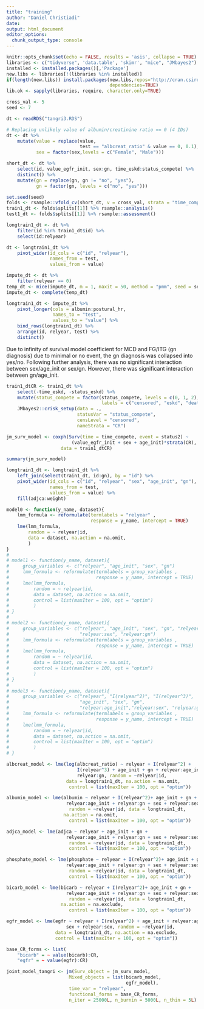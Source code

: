 ```yaml
---
title: "training"
author: "Daniel Christiadi"
date: 
output: html_document
editor_options: 
  chunk_output_type: console
---
```


```r
knitr::opts_chunk$set(echo = FALSE, results = 'asis', collapse = TRUE)
libraries <- c("tidyverse", 'data.table', 'skimr', "mice", "JMbayes2")
installed <- installed.packages()[,'Package']
new.libs <- libraries[!(libraries %in% installed)]
if(length(new.libs)) install.packages(new.libs,repos="http://cran.csiro.au",
                                      dependencies=TRUE)
lib.ok <- sapply(libraries, require, character.only=TRUE)

cross_val <- 5
seed <- 7
```

```r
dt <- readRDS("tangri3.RDS")

# Replacing unlikely value of albumin/creatinine ratio == 0 (4 IDs)
dt <- dt %>% 
    mutate(value = replace(value, 
                           test == "albcreat_ratio" & value == 0, 0.1),
           sex = factor(sex,levels = c("Female", "Male"))) 

short_dt <- dt %>% 
    select(id, value_egfr_init, sex:gn, time_eskd:status_compete) %>% 
    distinct() %>% 
    mutate(gn = replace(gn, gn != "no", "yes"),
           gn = factor(gn, levels = c("no", "yes")))

set.seed(seed)
folds <- rsample::vfold_cv(short_dt, v = cross_val, strata = "time_compete")
train1_dt <- folds$splits[[1]] %>% rsample::analysis() 
test1_dt <- folds$splits[[1]] %>% rsample::assessment()

longtrain1_dt <- dt %>% 
    filter(id %in% train1_dt$id) %>%
    select(id:relyear)
```

```r
dt <- longtrain1_dt %>% 
    pivot_wider(id_cols = c("id", "relyear"),
                names_from = test,
                values_from = value)

impute_dt <- dt %>% 
    filter(relyear == 0)
temp_dt <- mice(impute_dt, m = 1, maxit = 50, method = "pmm", seed = seed)
impute_dt <- complete(temp_dt)

longtrain1_dt <- impute_dt %>% 
    pivot_longer(cols = albumin:postural_hr,
                 names_to = "test",
                 values_to = "value") %>% 
    bind_rows(longtrain1_dt) %>% 
    arrange(id, relyear, test) %>% 
    distinct()
```
Due to infinity of survival model coefficient for MCD and FG/ITG (gn diagnosis) due to minimal or no event, the gn diagnosis was collapsed into yes/no. Following further analysis, there was no significant interaction between sex/age_init or sex/gn. However, there was significant interaction between gn/age_init.
```r
train1_dtCR <- train1_dt %>% 
    select(-time_eskd, -status_eskd) %>% 
    mutate(status_compete = factor(status_compete, levels = c(0, 1, 2),
                                   labels = c("censored", "eskd", "death"))) %>% 
    JMbayes2::crisk_setup(data = .,
                          statusVar = "status_compete",
                          censLevel = "censored",
                          nameStrata = "CR")

jm_surv_model <- coxph(Surv(time = time_compete, event = status2) ~ 
                        (value_egfr_init + sex + age_init)*strata(CR), 
                    data = train1_dtCR)

summary(jm_surv_model)
```

```r
longtrain1_dt <- longtrain1_dt %>% 
    left_join(select(train1_dt, id:gn), by = "id") %>% 
    pivot_wider(id_cols = c("id", "relyear", "sex", "age_init", "gn"),
                names_from = test,
                values_from = value) %>%
    fill(adjca:weight)
```

```r
model0 <- function(y_name, dataset){
    lmm_formula <- reformulate(termlabels = "relyear" ,
                               response = y_name, intercept = TRUE)
    lme(lmm_formula,
        random = ~ relyear|id,
        data = dataset, na.action = na.omit,
        )
}
# 
# model1 <- function(y_name, dataset){
#     group_variables <- c("relyear", "age_init", "sex", "gn")
#     lmm_formula <- reformulate(termlabels = group_variables ,
#                                response = y_name, intercept = TRUE)
#     lme(lmm_formula, 
#         random = ~ relyear|id,
#         data = dataset, na.action = na.omit,
#         control = list(maxIter = 100, opt = "optim")
#         )
# }
# 
# model2 <- function(y_name, dataset){
#     group_variables <- c("relyear", "age_init", "sex", "gn", "relyear:age_init",
#                          "relyear:sex", "relyear:gn")
#     lmm_formula <- reformulate(termlabels = group_variables ,
#                                response = y_name, intercept = TRUE)
#     lme(lmm_formula, 
#         random = ~ relyear|id,
#         data = dataset, na.action = na.omit,
#         control = list(maxIter = 100, opt = "optim")
#         )
# }
# 
# model3 <- function(y_name, dataset){
#     group_variables <- c("relyear", "I(relyear^2)", "I(relyear^3)", 
#                          "age_init", "sex", "gn", 
#                          "relyear:age_init","relyear:sex", "relyear:gn")
#     lmm_formula <- reformulate(termlabels = group_variables ,
#                                response = y_name, intercept = TRUE)
#     lme(lmm_formula, 
#         random = ~ relyear|id,
#         data = dataset, na.action = na.omit,
#         control = list(maxIter = 100, opt = "optim")
#         )
# }
```

```r
albcreat_model <- lme(log(albcreat_ratio) ~ relyear + I(relyear^2) + 
                          I(relyear^3) + age_init + gn + relyear:age_init +
                          relyear:gn, random = ~relyear|id, 
                      data = longtrain1_dt, na.action = na.omit,
                       control = list(maxIter = 100, opt = "optim"))

albumin_model <- lme(albumin ~ relyear + I(relyear^2)+ age_init + gn +
                      relyear:age_init + relyear:gn + sex + relyear:sex,
                       random = ~relyear|id, data = longtrain1_dt, 
                     na.action = na.omit, 
                       control = list(maxIter = 100, opt = "optim"))

adjca_model <- lme(adjca ~ relyear + age_init + gn +
                      relyear:age_init + relyear:gn + sex + relyear:sex,
                       random = ~relyear|id, data = longtrain1_dt, 
                       control = list(maxIter = 100, opt = "optim"))

phosphate_model <- lme(phosphate ~ relyear + I(relyear^2)+ age_init + gn +
                      relyear:age_init + relyear:gn + sex + relyear:sex,
                       random = ~relyear|id, data = longtrain1_dt,
                       control = list(maxIter = 100, opt = "optim"))

bicarb_model <- lme(bicarb ~ relyear + I(relyear^2)+ age_init + gn +
                      relyear:age_init + relyear:gn + sex + relyear:sex,
                       random = ~relyear|id, data = longtrain1_dt, 
                    na.action = na.exclude,
                       control = list(maxIter = 100, opt = "optim"))

egfr_model <- lme(egfr ~ relyear + I(relyear^2) + age_init + relyear:age_init +
                      sex + relyear:sex, random = ~relyear|id, 
                  data = longtrain1_dt, na.action = na.exclude,
                  control = list(maxIter = 100, opt = "optim"))
```

```r
base_CR_forms <- list(
    "bicarb" = ~ value(bicarb):CR,
    "egfr" = ~ value(egfr):CR)

joint_model_tangri <- jm(Surv_object = jm_surv_model,
                       Mixed_objects = list(bicarb_model, 
                                            egfr_model),
                       time_var = "relyear",
                       functional_forms = base_CR_forms, 
                       n_iter = 25000L, n_burnin = 5000L, n_thin = 5L)
```
